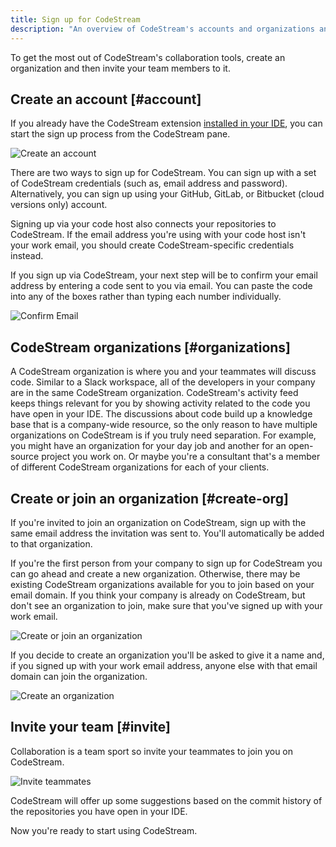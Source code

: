 ```yaml
---
title: Sign up for CodeStream
description: "An overview of CodeStream's accounts and organizations and how to set those up for your team."
---
```


To get the most out of CodeStream's collaboration tools, create an organization and then invite your team members to it. 

## Create an account [#account]

If you already have the CodeStream extension [installed in your
IDE](/docs/codestream/start-here/install-codestream), you can start the sign up process from the CodeStream pane.

![Create an account](./images/CreateAnAccount6.png)

There are two ways to sign up for CodeStream. You can sign up with a set of CodeStream credentials (such as, email
address and password). Alternatively, you can sign up using your GitHub, GitLab, or Bitbucket
(cloud versions only) account. 

Signing up via your code host also connects your repositories to CodeStream. If the email address you're using with your code host isn't your work email,
you should create CodeStream-specific credentials instead.

If you sign up via CodeStream, your next step will be to confirm your email
address by entering a code sent to you via email. You can paste the
code into any of the boxes rather than typing each number individually.

![Confirm Email](./images/EmailConfirmation1.png)

## CodeStream organizations [#organizations]

A CodeStream organization is where you and your teammates will discuss
code. Similar to a Slack workspace, all of the developers in your company are in the same CodeStream organization. CodeStream's activity feed keeps things relevant for you by showing activity related to the code you have open in your IDE.
The discussions about code build up a knowledge base that is a company-wide
resource, so the only reason to have multiple organizations on CodeStream is if
you truly need separation. For example, you might have an organization for your
day job and another for an open-source project you work on. Or maybe you're a
consultant that's a member of different CodeStream organizations for each of
your clients.

## Create or join an organization [#create-org]

If you're invited to join an organization on CodeStream, 
sign up with the same email address the invitation was sent to. You'll
automatically be added to that organization.

If you're the first person from your company to sign up for CodeStream you can
go ahead and create a new organization. Otherwise, there may be existing
CodeStream organizations available for you to join based on your email domain.
If you think your company is already on CodeStream, but don't see an
organization to join, make sure that you've signed up with your work email.

![Create or join an organization](./images/CreateOrJoinOrg.png)

If you decide to create an organization you'll be asked to give it a name and, if you signed up with your work email address, anyone else with that email domain can join the organization.

![Create an organization](./images/CreateOrg.png)

## Invite your team [#invite]

Collaboration is a team sport so invite your teammates to join you on CodeStream.

![Invite teammates](./images/InviteTeammates.png)

CodeStream will offer up some suggestions based on the commit history of the
repositories you have open in your IDE.

Now you're ready to start using CodeStream.
